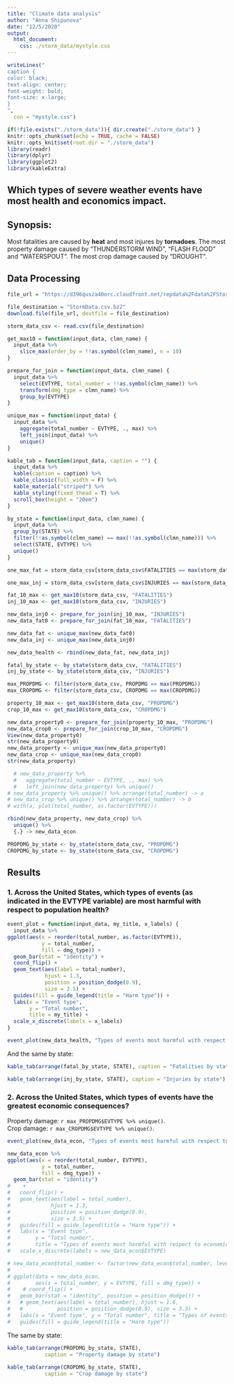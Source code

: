 ```yaml
---
title: "Climate data analysis"
author: "Anna Shipunova"
date: "12/5/2020"
output: 
  html_document:
    css: ./storm_data/mystyle.css
---
```


```r

writeLines("
caption {
color: black;
text-align: center;
font-weight: bold;
font-size: x-large;
}
", 
  con = "mystyle.css")
```

```r
if(!file.exists("./storm_data")){ dir.create("./storm_data") }
knitr::opts_chunk$set(echo = TRUE, cache = FALSE)
knitr::opts_knit$set(root.dir = "./storm_data")
library(readr)
library(dplyr)
library(ggplot2)
library(kableExtra)

```

## Which types of severe weather events have most health and economics impact.

## Synopsis:  
Most fatalities are caused by **heat** and most injures by **tornadoes**.
The most property damage caused by "THUNDERSTORM WIND", "FLASH FLOOD" and      "WATERSPOUT".
The most crop damage caused by "DROUGHT".

## Data Processing  
```r
file_url = "https://d396qusza40orc.cloudfront.net/repdata%2Fdata%2FStormData.csv.bz2"

file_destination = "StormData.csv.bz2"
download.file(file_url, destfile = file_destination)

storm_data_csv <- read.csv(file_destination)

```

```r
get_max10 = function(input_data, clmn_name) {
  input_data %>%
    slice_max(order_by = !!as.symbol(clmn_name), n = 10)
}

prepare_for_join = function(input_data, clmn_name) {
  input_data %>% 
    select(EVTYPE, total_number = !!as.symbol(clmn_name)) %>%
    transform(dmg_type = clmn_name) %>%
    group_by(EVTYPE)
}

unique_max = function(input_data) {
  input_data %>% 
    aggregate(total_number ~ EVTYPE, ., max) %>%
    left_join(input_data) %>% 
    unique()
}

kable_tab = function(input_data, caption = "") {
  input_data %>%
  kable(caption = caption) %>%
  kable_classic(full_width = F) %>%
  kable_material("striped") %>%
  kable_styling(fixed_thead = T) %>%
  scroll_box(height = "20em")
}

by_state = function(input_data, clmn_name) {
  input_data %>% 
  group_by(STATE) %>%
  filter(!!as.symbol(clmn_name) == max(!!as.symbol(clmn_name))) %>%
  select(STATE, EVTYPE) %>% 
  unique()
}

```
<!-- 1. Across the United States, which types of events (as indicated in the EVTYPE variable) are most harmful with respect to population health?   -->

```r
one_max_fat = storm_data_csv[storm_data_csv$FATALITIES == max(storm_data_csv$FATALITIES),]

one_max_inj = storm_data_csv[storm_data_csv$INJURIES == max(storm_data_csv$INJURIES),]

fat_10_max <- get_max10(storm_data_csv, "FATALITIES")
inj_10_max <- get_max10(storm_data_csv, "INJURIES")

new_data_inj0 <- prepare_for_join(inj_10_max, "INJURIES")
new_data_fat0 <- prepare_for_join(fat_10_max, "FATALITIES")

new_data_fat <- unique_max(new_data_fat0)
new_data_inj <- unique_max(new_data_inj0)

new_data_health <- rbind(new_data_fat, new_data_inj)

```
```r

fatal_by_state <- by_state(storm_data_csv, "FATALITIES")
inj_by_state <- by_state(storm_data_csv, "INJURIES")
```

<!-- 2. Across the United States, which types of events have the greatest economic consequences? -->

```r
max_PROPDMG <- filter(storm_data_csv, PROPDMG == max(PROPDMG)) 
max_CROPDMG <- filter(storm_data_csv, CROPDMG == max(CROPDMG)) 

property_10_max <- get_max10(storm_data_csv, "PROPDMG")
crop_10_max <- get_max10(storm_data_csv, "CROPDMG")

new_data_property0 <- prepare_for_join(property_10_max, "PROPDMG")
new_data_crop0 <- prepare_for_join(crop_10_max, "CROPDMG")
View(new_data_property0)
str(new_data_property0)
new_data_property <- unique_max(new_data_property0)
new_data_crop <- unique_max(new_data_crop0)
str(new_data_property)

  # new_data_property %>% 
  #   aggregate(total_number ~ EVTYPE, ., max) %>%
  #   left_join(new_data_property) %>% unique()
# new_data_property %>% unique() %>% arrange(total_number) -> a
# new_data_crop %>% unique() %>% arrange(total_number) -> b
# with(a, plot(total_number, as.factor(EVTYPE)))

rbind(new_data_property, new_data_crop) %>% 
  unique() %>%
  {.} -> new_data_econ

```
```r

PROPDMG_by_state <- by_state(storm_data_csv, "PROPDMG")
CROPDMG_by_state <- by_state(storm_data_csv, "CROPDMG")

```

## Results  

### 1. Across the United States, which types of events (as indicated in the EVTYPE variable) are most harmful with respect to population health?  

<!-- Fatality for all the US: `r one_max_fat$EVTYPE %>% unique()`.   -->
<!-- Injuries for all the US: `r one_max_inj$EVTYPE %>% unique()`.   -->

```r

event_plot = function(input_data, my_title, x_labels) {
  input_data %>%
ggplot(aes(x = reorder(total_number, as.factor(EVTYPE)), 
           y = total_number, 
           fill = dmg_type)) + 
  geom_bar(stat = "identity") +
  coord_flip() +
  geom_text(aes(label = total_number),
            hjust = 1.3,
            position = position_dodge(0.9),
            size = 3.5) +
  guides(fill = guide_legend(title = "Harm type")) +
  labs(x = "Event type", 
       y = "Total number", 
       title = my_title) +
  scale_x_discrete(labels = x_labels)
}

event_plot(new_data_health, "Types of events most harmful with respect to population health", new_data_health$EVTYPE)

```

And the same by state:

```r

kable_tab(arrange(fatal_by_state, STATE), caption = "Fatalities by state")

kable_tab(arrange(inj_by_state, STATE), caption = "Injuries by state")

```

### 2. Across the United States, which types of events have the greatest economic consequences?

Property damage: `r max_PROPDMG$EVTYPE %>% unique()`.  
Crop damage: `r max_CROPDMG$EVTYPE %>% unique()`.  

```r

event_plot(new_data_econ, "Types of events most harmful with respect to economics", new_data_econ$EVTYPE)

new_data_econ %>%
ggplot(aes(x = reorder(total_number, EVTYPE),
           y = total_number,
           fill = dmg_type)) +
  geom_bar(stat = "identity")
#    +
#   coord_flip() +
#   geom_text(aes(label = total_number),
#             hjust = 1.3,
#             position = position_dodge(0.9),
#             size = 3.5) +
#   guides(fill = guide_legend(title = "Harm type")) +
#   labs(x = "Event type", 
#        y = "Total number", 
#        title = "Types of events most harmful with respect to economics") +
#   scale_x_discrete(labels = new_data_econ$EVTYPE)

# new_data_econ$total_number <- factor(new_data_econ$total_number, levels = unique(new_data_econ$total_number))
# 
# ggplot(data = new_data_econ, 
#        aes(x = total_number, y = EVTYPE, fill = dmg_type)) +
#    # coord_flip() + 
#   geom_bar(stat = "identity", position = position_dodge()) +
#   # geom_text(aes(label = total_number), hjust = 1.6,
#   #           position = position_dodge(0.9), size = 3.5) +
#   labs(x = "Event type", y = "Total number", title = "Types of events most harmful with respect to economics") + 
#   guides(fill = guide_legend(title = "Harm type"))


```

The same by state:

```r
kable_tab(arrange(PROPDMG_by_state, STATE), 
            caption = "Property damage by state")
 
kable_tab(arrange(CROPDMG_by_state, STATE), 
            caption = "Crop damage by state")
```

